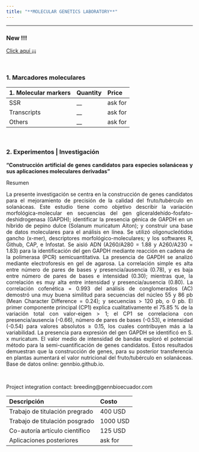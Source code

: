```yaml
---
title: "**MOLECULAR GENETICS LABORATORY**"
---
```

___
### **New !!!** 

[Click aquí ¡¡¡](https://gennbio.github.io/I.G.X..html)


<br>


### **1. Marcadores moleculares**

| 1. Molecular markers| Quantity | Price |
|:-|:-|:-|
| SSR | __ | ask for |
| Transcripts | __ | ask for |
| Others | __ | ask for |

<style>
body {text-align: center}
</style>
<br>


### **2. Experimentos | Investigación**



<style>
body {text-align: justify}
</style> 


**"Construcción artificial de genes candidatos para especies solanáceas y sus aplicaciones moleculares derivadas"**


Resumen


La presente investigación se centra en la construcción de genes candidatos para el mejoramiento de precisión de la calidad del fruto/tubérculo en solanáceas. Este estudio tiene como objetivo describir la variación morfológica-molecular en secuencias del gen gliceraldehído-fosfato-deshidrogenasa (GAPDH); identificar la presencia génica de GAPDH en un híbrido de pepino dulce (Solanum muricatum Aiton); y construir una base de datos moleculares para el análisis en línea. Se utilizó oligonucleótidos gancho (x-mer), descriptores morfológico-moleculares; y los softwares R, Github, CAP, e Infostat. Se aisló ADN (A260/A280 = 1.88 y A260/A230 = 1.83) para la identificación del gen GAPDH mediante reacción en cadena de la polimerasa (PCR) semicuantitativa. La presencia de GAPDH se analizó mediante electroforesis en gel de agarosa.
La correlación simple es alta entre número de pares de bases y presencia/ausencia (0.78), y es baja entre número de pares de bases e intensidad (0.30); mientras que, la correlación es muy alta entre intensidad y presencia/ausencia (0.80). La correlación cofenética = 0.993 del análisis de conglomerados (AC) demostró una muy buena similitud para secuencias del núcleo 55 y 86 pb (Mean Character Difference = 0.24); y secuencias > 120 pb, o 0 pb. El primer componente principal (CP1) explica cualitativamente el 75.85 % de la variación total con valor-eigen > 1; el CP1 se correlaciona con presencia/ausencia (-0.66), número de pares de bases (-0.53), e intensidad (-0.54) para valores absolutos ≥ 0.15, los cuales contribuyen más a la variabilidad. La presencia para expresión del gen GAPDH se identificó en S. x muricatum. El valor medio de intensidad de bandas exploró el potencial método para la semi-cuantificación de genes candidatos. Estos resultados demuestran que la construcción de genes, para su posterior transferencia en plantas aumentará el valor nutricional del fruto/tubérculo en solanáceas. Base de datos online: gennbio.github.io.


<br>


Project integration contact: breeding@gennbioecuador.com
<br>
 

| Descripción | Costo |
|:-|:-|
| Trabajo de titulación pregrado  | 400 USD |
| Trabajo de titulación posgrado | 1000 USD |
| Co-autoría artículo científico | 125 USD |
| Aplicaciones posteriores |  ask for |

